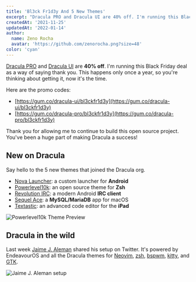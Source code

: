 ```yaml
---
title: 'Bl3ck Fr1d3y And 5 New Themes'
excerpt: "Dracula PRO and Dracula UI are 40% off. I'm running this Black Friday deal as a way of saying thank you."
createdAt: '2021-11-25'
updatedAt: '2022-01-14'
author:
  name: Zeno Rocha
  avatar: 'https://github.com/zenorocha.png?size=48'
color: 'cyan'
---
```


[Dracula PRO](/pro) and [Dracula UI](/ui) are **40% off**. I'm running this Black Friday deal as a way of saying thank you. This happens only once a year, so you're thinking about getting it, now it's the time.

Here are the promo codes:

- [https://gum.co/dracula-ui/bl3ckfr1d3y](https://gum.co/dracula-ui/bl3ckfr1d3y)
- [https://gum.co/dracula-pro/bl3ckfr1d3y](https://gum.co/dracula-pro/bl3ckfr1d3y)

Thank you for allowing me to continue to build this open source project. You've been a huge part of making Dracula a success!

## New on Dracula

Say hello to the 5 new themes that joined the Dracula org.

- [Nova Launcher](/nova-launcher): a custom launcher for **Android**
- [Powerlevel10k](/powerlevel10k): an open source theme for **Zsh**
- [Revolution IRC](/revolution-irc): a modern Android **IRC client**
- [Sequel Ace](/sequel-ace): a **MySQL/MariaDB** app for macOS
- [Textastic](/textastic): an advanced code editor for the **iPad**

![Powerlevel10k Theme Preview](/static/img/blog/bl3ck-fr1d3y-and-5-new-themes-a.png)

## Dracula in the wild

Last week [Jaime J. Aleman](https://twitter.com/jjaimealeman/status/1459648963313815562) shared his setup on Twitter. It's powered by EndeavourOS and all the Dracula themes for [Neovim](/vim), [zsh](/zsh), [bspwm](/bspwm), [kitty](/kitty), and [GTK](/gtk).

![Jaime J. Aleman setup](/static/img/blog/bl3ck-fr1d3y-and-5-new-themes-b.png)
